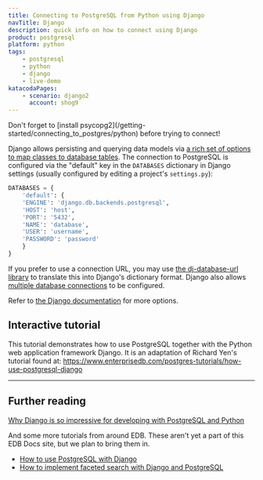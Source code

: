 ```yaml
---
title: Connecting to PostgreSQL from Python using Django
navTitle: Django
description: quick info on how to connect using Django
product: postgresql
platform: python
tags:
    - postgresql
    - python
    - django
    - live-demo
katacodaPages:
    - scenario: django2
      account: shog9
---
```


<Attention>
Don't forget to [install psycopg2](/getting-started/connecting_to_postgres/python) before trying to connect!
</Attention>

Django allows persisting and querying data models via [a rich set of options to map classes to database tables](https://docs.djangoproject.com/en/3.0/topics/db/). The connection to PostgreSQL is configured via the "default" key in the `DATABASES` dictionary in Django settings (usually configured by editing a project's `settings.py`):

```python
DATABASES = {
    'default': {
    'ENGINE': 'django.db.backends.postgresql',
    'HOST': 'host',
    'PORT': '5432',
    'NAME': 'database',
    'USER': 'username',
    'PASSWORD': 'password'
    }
}
```

If you prefer to use a connection URL, you may use [the dj-database-url library](https://pypi.org/project/dj-database-url/) to translate this into Django's dictionary format. Django also allows [multiple database connections](https://docs.djangoproject.com/en/3.0/topics/db/multi-db/) to be configured.

Refer to [the Django documentation](https://docs.djangoproject.com/en/3.0/topics/db/) for more options.

## Interactive tutorial

This tutorial demonstrates how to use PostgreSQL together with the Python web application framework Django. It is an adaptation of Richard Yen's tutorial found at: https://www.enterprisedb.com/postgres-tutorials/how-use-postgresql-django

<KatacodaPageLink scenario="django2" />

---

## Further reading

[Why Django is so impressive for developing with PostgreSQL and Python](https://www.enterprisedb.com/postgres-tutorials/why-django-so-impressive-developing-postgresql-and-python)

And some more tutorials from around EDB. These aren't yet a part of this EDB Docs site, but we plan to bring them in.

- [How to use PostgreSQL with Django](https://www.enterprisedb.com/postgres-tutorials/how-use-postgresql-django)
- [How to implement faceted search with Django and PostgreSQL](https://www.enterprisedb.com/postgres-tutorials/how-implement-faceted-search-django-and-postgresql)
